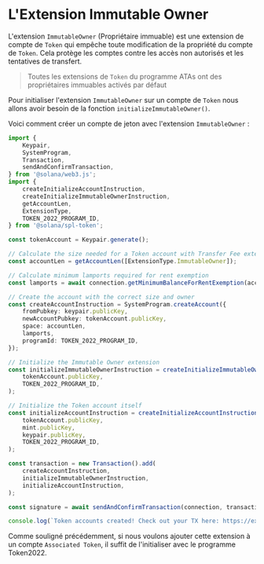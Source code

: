 
# L'Extension Immutable Owner

L'extension `ImmutableOwner` (Propriétaire immuable) est une extension de compte de `Token` qui empêche toute modification de la propriété du compte de `Token`. Cela protège les comptes contre les accès non autorisés et les tentatives de transfert.

> Toutes les extensions de `Token` du programme ATAs ont des propriétaires immuables activés par défaut

<ArticleSection name="Initialisation du Compte de Jeton" id="initializing-the-token-account" level="h2" />

Pour initialiser l'extension `ImmutableOwner` sur un compte de `Token` nous allons avoir besoin de la fonction `initializeImmutableOwner()`. 

Voici comment créer un compte de jeton avec l'extension `ImmutableOwner` :

```ts
import {
    Keypair,
    SystemProgram,
    Transaction,
    sendAndConfirmTransaction,
} from '@solana/web3.js';
import {
    createInitializeAccountInstruction,
    createInitializeImmutableOwnerInstruction,
    getAccountLen,
    ExtensionType,
    TOKEN_2022_PROGRAM_ID,
} from '@solana/spl-token';

const tokenAccount = Keypair.generate();

// Calculate the size needed for a Token account with Transfer Fee extension
const accountLen = getAccountLen([ExtensionType.ImmutableOwner]);

// Calculate minimum lamports required for rent exemption
const lamports = await connection.getMinimumBalanceForRentExemption(accountLen);

// Create the account with the correct size and owner
const createAccountInstruction = SystemProgram.createAccount({
    fromPubkey: keypair.publicKey,
    newAccountPubkey: tokenAccount.publicKey,
    space: accountLen,
    lamports,
    programId: TOKEN_2022_PROGRAM_ID,
});

// Initialize the Immutable Owner extension
const initializeImmutableOwnerInstruction = createInitializeImmutableOwnerInstruction(
    tokenAccount.publicKey,
    TOKEN_2022_PROGRAM_ID,
);

// Initialize the Token account itself
const initializeAccountInstruction = createInitializeAccountInstruction(
    tokenAccount.publicKey,
    mint.publicKey,
    keypair.publicKey,
    TOKEN_2022_PROGRAM_ID,
);

const transaction = new Transaction().add(
    createAccountInstruction,
    initializeImmutableOwnerInstruction,
    initializeAccountInstruction,
);

const signature = await sendAndConfirmTransaction(connection, transaction, [keypair, tokenAccount], {skipPreflight: false});

console.log(`Token accounts created! Check out your TX here: https://explorer.solana.com/tx/${signature}?cluster=devnet`);
```

Comme souligné précédemment, si nous voulons ajouter cette extension à un compte `Associated Token`, il suffit de l'initialiser avec le programme Token2022.